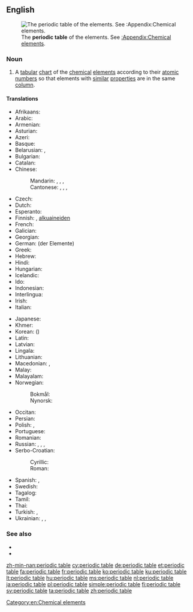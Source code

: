 ==English==
[[File:Periodic table.svg|thumb|The '''periodic table''' of the elements. See [[:Appendix:Chemical elements]].]]

===Noun===
{{en-noun|head=[[periodic]] [[table]]}}

# {{context|chemistry|lang=en}} A [[tabular]] [[chart]] of the [[chemical]] [[element]]s according to their [[atomic number]]s so that elements with [[similar]] [[properties]] are in the same [[column]].

====Translations====
{{trans-top|chart}}
* Afrikaans: {{t+|af|periodieke tabel}}
* Arabic: {{t|ar|جَدْوَلٌ دَوْرِيّ|m}}
* Armenian: {{t|hy|պարբերական աղյուսակ}}
* Asturian: {{t|ast|tabla periódica|f}}
* Azeri: {{t+|az|dövri cədvəl}}
* Basque: {{t|eu|taula periodikoa}}
* Belarusian: {{t|be|перыядычная сістэма элементаў|f|tr=pjeryjadýčnaja sistéma eljemjéntaŭ}}, {{t|be|табліца Мендзялеева|f|tr=tablíca Mjendzjaljéjeva|sc=Cyrl}}
* Bulgarian: {{t|bg|периодична система на елементите|f|tr=periodíčna sistéma na eleméntite|sc=Cyrl}}
* Catalan: {{t|ca|taula periòdica|f}}
* Chinese:
*: Mandarin: {{t+|cmn|元素週期表|sc=Hani}}, {{t|cmn|元素周期表|tr=yuánsù zhōuqíbiǎo|sc=Hani}}, {{t+|cmn|週期表|sc=Hani}}, {{t+|cmn|周期表|tr=zhōuqī biǎo|sc=Hani}}
*: Cantonese: {{t|yue|元素週期表|sc=Hant}}, {{t|yue|元素周期表|tr=jyun4 sou3 zau1 gei1 biu2|sc=Hant}}, {{t|yue|週期表|sc=Hant}}, {{t|yue|周期表|tr=zau1 gei1 biu2|sc=Hant}}
* Czech: {{t|cs|periodická tabulka|f}}
* Dutch: {{t+|nl|periodiek systeem|n}}
* Esperanto: {{t|eo|perioda tabelo}}
* Finnish: {{t+|fi|jaksollinen järjestelmä}}, [[alkuaine#Finnish|alkuaineiden]] {{t+|fi|jaksollinen järjestelmä}}
* French: {{t+|fr|tableau périodique|m}}
* Galician: {{t+|gl|táboa periódica|f}}
* Georgian: {{t|ka|ქიმიურ ელემენტთა პერიოდული სისტემა}}
* German: {{t+|de|Periodensystem}} (der Elemente) {{g|n}}
* Greek: {{t|el|περιοδικός πίνακας|m}}
* Hebrew: {{t|he|הטבלה המחזורית|f|tr=ha-ṭabelah ha-maḥazôrît}}
* Hindi: {{t|hi|आवर्त सारणी|tr=āvart sāraṇī|sc=Deva}}
* Hungarian: {{t+|hu|periódusos rendszer}}
* Icelandic: {{t+|is|lotukerfi|n}}
* Ido: {{t|io|periodala tabelo}}
* Indonesian: {{t+|id|tabel periodik}}
* Interlingua: {{t|ia|tabella periodic}}
* Irish: {{t|ga|tábla peiriadach|m}}
* Italian: {{t|it|tavola periodica|f}}
{{trans-mid}}
* Japanese: {{t|ja|周期表|tr=しゅうきひょう, shūkihyō}}
* Khmer: {{t|km|តារាងខួបធាតុគីមី|tr=taaraang kʰuəp tʰiet kiimii|sc=Khmr}}
* Korean: {{t+|ko|주기율표|sc=Hang}} ({{t|ko|周期律表|sc=Hani}})
* Latin: {{t+|la|systema periodicum|n}}
* Latvian: {{t|lv|ķīmisko elementu periodiskā tabula}}
* Lingala: {{t|ln|etánda ya bileko}}
* Lithuanian: {{t+|lt|periodinė elementų lentelė}}
* Macedonian: {{t|mk|периоден систем|m|tr=perióden sístem}}, {{t|mk|периодична таблица|f|tr=periódična táblica}}
* Malay: {{t+|ms|jadual berkala}}
* Malayalam: {{t|ml|ആവര്ത്തനപ്പട്ടിക|sc=Mlym}}
* Norwegian:
*: Bokmål: {{t|nb|periodesystem|n}}
*: Nynorsk: {{t|nn|periodesystem|n}}
* Occitan: {{t|oc|taula periodica|f}}
* Persian: {{t|fa|جدول تناوبی|tr=jadval-e tanâvobi}}
* Polish: {{t+|pl|układ okresowy|m}}, {{t+|pl|układ okresowy pierwiastków|m}}
* Portuguese: {{t+|pt|tabela periódica|f}}
* Romanian: {{t|ro|tabel periodic|n}}
* Russian: {{t|ru|периоди́ческая систе́ма|f}}, {{t+|ru|периоди́ческая систе́ма элеме́нтов|f}}, {{t|ru|табли́ца Менделе́ева|f}}, {{t+|ru|периоди́ческая табли́ца|f}}
* Serbo-Croatian:
*: Cyrillic: {{t|sh|периодни сустав елемената|m}}
*: Roman: {{t|sh|periodni sustav elemenata|m}}
* Spanish: {{t|es|clasificación periódica|f}}, {{t|es|tabla periódica|f}}
* Swedish: {{t+|sv|periodiska systemet|n}}
* Tagalog: {{t|tl|talaulitan}}
* Tamil: {{t|ta|ஆவர்த்தன அட்டவணை}}
* Thai: {{t|th|ตารางธาตุ|tr=dtaaraang tâat}}
* Turkish: {{t|tr|periyodik tablo}}, {{t+|tr|periyodik cetvel}}
* Ukrainian: {{t|uk|періодична система елементів|f|tr=periodýčna systéma eleméntiv|sc=Cyrl}}, {{t|uk|періодична таблыця|f|tr=periodýčna tablýcja|sc=Cyrl}}, {{t|uk|таблиця Менделєєва|f|tr=tablýcja Mendeljéjeva|sc=Cyrl}}
{{trans-bottom}}

===See also===
* {{projectlink|wikipedia}}
* {{commonslite}}

[[Category:en:Chemical elements]]

[[zh-min-nan:periodic table]]
[[cy:periodic table]]
[[de:periodic table]]
[[et:periodic table]]
[[fa:periodic table]]
[[fr:periodic table]]
[[ko:periodic table]]
[[ku:periodic table]]
[[lt:periodic table]]
[[hu:periodic table]]
[[ms:periodic table]]
[[nl:periodic table]]
[[ja:periodic table]]
[[pl:periodic table]]
[[simple:periodic table]]
[[fi:periodic table]]
[[sv:periodic table]]
[[ta:periodic table]]
[[zh:periodic table]]
